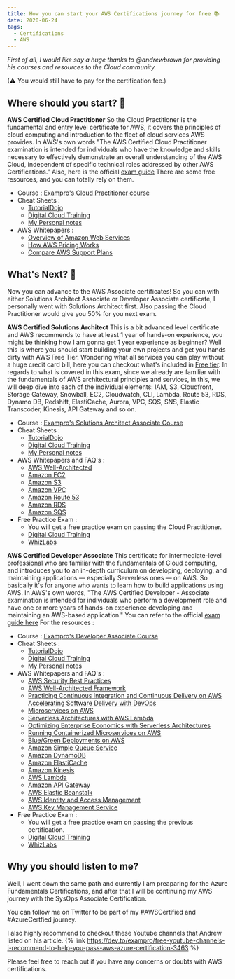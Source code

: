 ```yaml
---
title: How you can start your AWS Certifications journey for free 📚
date: 2020-06-24
tags:
  - Certifications
  - AWS
---
```


*First of all, I would like say a huge thanks to @andrewbrown for providing his courses and resources to the Cloud community.*

(⚠ You would still have to pay for the certification fee.)


## Where should you start? 🤩

**AWS Certified Cloud Practitioner**
So the Cloud Practitioner is the fundamental and entry level certificate for AWS, it covers the principles of cloud computing and introduction to the fleet of cloud services AWS provides.
In AWS's own words "The AWS Certified Cloud Practitioner examination is intended for individuals who have the knowledge and skills necessary to effectively demonstrate an overall understanding of the AWS Cloud, independent of specific technical roles addressed by other AWS Certifications."
Also, here is the official [exam guide](https://d1.awsstatic.com/training-and-certification/docs-cloud-practitioner/AWS-Certified-Cloud-Practitioner_Exam-Guide.pdf)
There are some free resources, and you can totally rely on them.
- Course : [Exampro's Cloud Practitioner course](https://youtu.be/3hLmDS179YE)
- Cheat Sheets : 
  - [TutorialDojo](https://tutorialsdojo.com/aws-cheat-sheets/)
  - [Digital Cloud Training](https://digitalcloud.training/certification-training/aws-certified-cloud-practitioner/)
  - [My Personal notes](https://rishabkumar7.github.io/CloudNotes/)
- AWS Whitepapers : 
  - [Overview of Amazon Web Services](https://d0.awsstatic.com/whitepapers/aws-overview.pdf0)
  - [How AWS Pricing Works](http://d1.awsstatic.com/whitepapers/aws_pricing_overview.pdf)
  - [Compare AWS Support Plans](https://aws.amazon.com/premiumsupport/plans/)

## What's Next? 🤔

Now you can advance to the AWS Associate certificates!
So you can with either Solutions Architect Associate or Developer Associate certificate, I personally went with Solutions Architect first. Also passing the Cloud Practitioner would give you 50% for you next exam.

**AWS Certified Solutions Architect**
This is a bit advanced level certificate and AWS recommends to have at least 1 year of hands-on experience, you might be thinking how I am gonna get 1 year experience as beginner? Well this is where you should start building your own projects and get you hands dirty with AWS Free Tier. Wondering what all services you can play without a huge credit card bill, here you can checkout what's included in [Free tier](https://aws.amazon.com/free/?all-free-tier.sort-by=item.additionalFields.SortRank&all-free-tier.sort-order=asc).
In regards to what is covered in this exam, since we already are familiar with the fundamentals of AWS architectural principles and services, in this, we will deep dive into each of the individual elements: IAM, S3, Cloudfront, Storage Gateway, Snowball, EC2, Cloudwatch, CLI, Lambda, Route 53, RDS, Dynamo DB, Redshift, ElastiCache, Aurora, VPC, SQS, SNS, Elastic Transcoder, Kinesis, API Gateway and so on.

- Course : [Exampro's Solutions Architect Associate Course](https://youtu.be/Ia-UEYYR44s)
- Cheat Sheets :
  - [TutorialDojo](https://tutorialsdojo.com/aws-cheat-sheets/)
  - [Digital Cloud Training](https://digitalcloud.training/certification-training/aws-solutions-architect-associate/)
  - [My Personal notes](https://rishabkumar7.github.io/CloudNotes/)
- AWS Whitepapers and FAQ's : 
  - [AWS Well-Architected](https://aws.amazon.com/architecture/well-architected/) 
  - [Amazon EC2](https://aws.amazon.com/ec2/faqs/)
  - [Amazon S3](https://aws.amazon.com/s3/faqs/)
  - [Amazon VPC](https://aws.amazon.com/vpc/faqs/)
  - [Amazon Route 53](https://aws.amazon.com/route53/faqs/)
  - [Amazon RDS](https://aws.amazon.com/rds/faqs/)
  - [Amazon SQS](https://aws.amazon.com/sqs/faqs/)
- Free Practice Exam : 
  - You will get a free practice exam on passing the Cloud Practitioner.
  - [Digital Cloud Training](https://digitalcloud.training/quizzes/aws-certified-solutions-architect-associate-free-practice-questions/)
  - [WhizLabs](https://www.whizlabs.com/aws-solutions-architect-associate/free-test/)

**AWS Certified Developer Associate**
This certificate for intermediate-level professional who are familiar with the fundamentals of Cloud computing, and introduces you to an in-depth curriculum on developing, deploying, and maintaining applications — especially Serverless ones — on AWS.
So basically it's for anyone who wants to learn how to build applications using AWS.
In AWS's own words, "The AWS Certified Developer - Associate examination is intended for individuals who perform a development role and have one or more years of hands-on experience developing and maintaining an AWS-based application."
You can refer to the official [exam guide here](https://d1.awsstatic.com/training-and-certification/docs-dev-associate/AWS-Certified-Developer-Associate_Exam-Guide.pdf)
For the resources :  
- Course : [Exampro's Developer Associate Course](https://youtu.be/RrKRN9zRBWs)
- Cheat Sheets :
  - [TutorialDojo](https://tutorialsdojo.com/aws-cheat-sheets/)
  - [Digital Cloud Training](https://digitalcloud.training/certification-training/aws-developer-associate/)
  - [My Personal notes](https://rishabkumar7.github.io/CloudNotes/)
- AWS Whitepapers and FAQ's : 
  - [AWS Security Best Practices](https://d0.awsstatic.com/whitepapers/Security/AWS_Security_Best_Practices.pdf)
  - [AWS Well-Architected Framework](https://d0.awsstatic.com/whitepapers/architecture/AWS_Well-Architected_Framework.pdf) 
  - [Practicing Continuous Integration and Continuous Delivery on AWS Accelerating Software Delivery with DevOps](https://d1.awsstatic.com/whitepapers/DevOps/practicing-continuous-integration-continuous-delivery-on-AWS.pdf)
  - [Microservices on AWS](https://d1.awsstatic.com/whitepapers/microservices-on-aws.pdf)
  - [Serverless Architectures with AWS Lambda](https://d1.awsstatic.com/whitepapers/serverless-architectures-with-aws-lambda.pdf)
  - [Optimizing Enterprise Economics with Serverless Architectures](https://d1.awsstatic.com/whitepapers/optimizing-enterprise-economics-serverless-architectures.pdf)
  - [Running Containerized Microservices on AWS](https://d1.awsstatic.com/whitepapers/DevOps/running-containerized-microservices-on-aws.pdf)
  - [Blue/Green Deployments on AWS](https://d1.awsstatic.com/whitepapers/AWS_Blue_Green_Deployments.pdf)
  - [Amazon Simple Queue Service](https://aws.amazon.com/sqs/faqs/)
  - [Amazon DynamoDB](https://aws.amazon.com/dynamodb/faqs/)
  - [Amazon ElastiCache](https://aws.amazon.com/elasticache/faqs/)
  - [Amazon Kinesis](https://aws.amazon.com/kinesis/data-streams/faqs/)
  - [AWS Lambda](https://aws.amazon.com/lambda/faqs/)
  - [Amazon API Gateway](https://aws.amazon.com/api-gateway/faqs/)
  - [AWS Elastic Beanstalk](https://aws.amazon.com/elasticbeanstalk/faqs/)
  - [AWS Identity and Access Management](https://aws.amazon.com/iam/faqs/)
  - [AWS Key Management Service](https://aws.amazon.com/kms/faqs/)
- Free Practice Exam : 
  - You will get a free practice exam on passing the previous certification.
  - [Digital Cloud Training](https://digitalcloud.training/aws-developer-associate-free-practice-exam-questions/)
  - [WhizLabs](https://www.whizlabs.com/aws-developer-associate/free-test/)

## Why you should listen to me?
Well, I went down the same path and currently I am preaparing for the Azure Fundamentals Certifications, and after that I will be continuing my AWS journey with the SysOps Associate Certification.

You can follow me on Twitter to be part of my #AWSCertified and #AzureCertfied journey.

I also highly recommend to checkout these Youtube channels that Andrew listed on his article.
{% link https://dev.to/exampro/free-youtube-channels-i-recommend-to-help-you-pass-aws-azure-certification-3463 %}


Please feel free to reach out if you have any concerns or doubts with AWS certifications.
